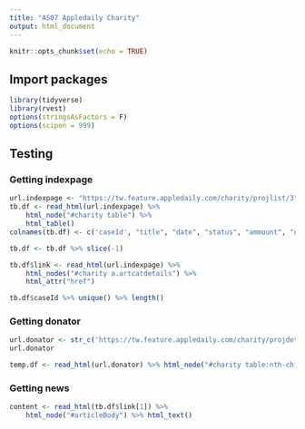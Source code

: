 ```yaml
---
title: "AS07 Appledaily Charity"
output: html_document
---
```


```r
knitr::opts_chunk$set(echo = TRUE)
```

## Import packages

```r
library(tidyverse)
library(rvest)
options(stringsAsFactors = F)
options(scipen = 999)
```

## Testing

### Getting indexpage

```r
url.indexpage <- "https://tw.feature.appledaily.com/charity/projlist/3"
tb.df <- read_html(url.indexpage) %>%
    html_node("#charity table") %>%
    html_table()
colnames(tb.df) <- c('caseId', "title", "date", "status", "ammount", "donators")

tb.df <- tb.df %>% slice(-1)

tb.df$link <- read_html(url.indexpage) %>% 
    html_nodes("#charity a.artcatdetails") %>%
    html_attr("href")

tb.df$caseId %>% unique() %>% length()
```

### Getting donator

```r
url.donator <- str_c('https://tw.feature.appledaily.com/charity/projdetail/', tb.df$caseId[1])
url.donator

temp.df <- read_html(url.donator) %>% html_node("#charity table:nth-child(2)") %>% html_table()


```

### Getting news

```r
content <- read_html(tb.df$link[1]) %>%
    html_node("#articleBody") %>% html_text()
```
